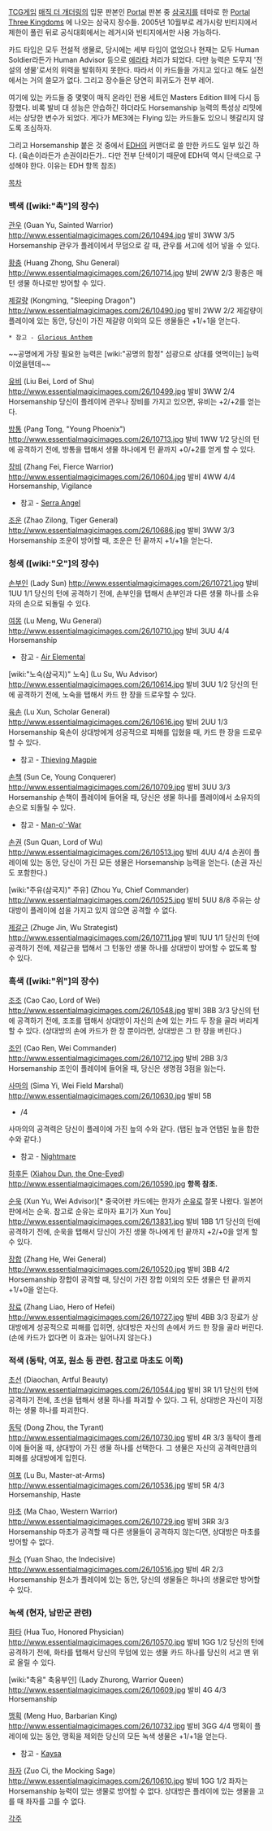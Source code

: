 [[TCG]]게임 [[매직 더 개더링]]의 입문 판본인 [[Portal]] 판본 중 [[삼국지]]를 테마로 한 [[Portal Three Kingdoms]] 에 나오는 삼국지 장수들. 2005년 10월부로 레가시랑 빈티지에서 제한이 풀린 뒤로 공식대회에서는 레거시와 빈티지에서만 사용 가능하다.

카드 타입은 모두 전설적 생물로, 당시에는 세부 타입이 없었으나 현재는 모두 Human Soldier라든가 Human Advisor 등으로 [[에라타]] 처리가 되었다. 다만 능력은 도무지 '전설의 생물'로서의 위력을 발휘하지 못한다. 따라서 이 카드들을 가지고 있다고 해도 실전에서는 거의 쓸모가 없다. 그리고 장수들은 당연히 희귀도가 전부 레어.

여기에 있는 카드들 중 몇몇이 매직 온라인 전용 세트인 Masters Edition III에 다시 등장했다. 비록 발비 대 성능은 안습하긴 하더라도 Horsemanship 능력의 특성상 리밋에서는 상당한 변수가 되었다. 게다가 ME3에는 Flying 있는 카드들도 있으니 헷갈리지 않도록 조심하자.

그리고 Horsemanship 붙은 것 중에서 [[EDH]]의 커맨더로 쓸 만한 카드도 일부 있긴 하다. (육손이라든가 손권이라든가.. 다만 전부 단색이기 때문에 EDH덱 역시 단색으로 구성해야 한다. 이유는 EDH 항목 참조)

[[목차]]

=== 백색 ([wiki:"촉"]의 장수) ===
[[관우]] (Guan Yu, Sainted Warrior)
http://www.essentialmagicimages.com/26/10494.jpg
발비 3WW
3/5
Horsemanship
관우가 플레이에서 무덤으로 갈 때, 관우를 서고에 섞어 넣을 수 있다.

[[황충]] (Huang Zhong, Shu General)
http://www.essentialmagicimages.com/26/10714.jpg
발비 2WW
2/3
황충은 매 턴 생물 하나로만 방어할 수 있다.

[[제갈량]] (Kongming, "Sleeping Dragon")
http://www.essentialmagicimages.com/26/10490.jpg
발비 2WW
2/2
제갈량이 플레이에 있는 동안, 당신이 가진 제갈량 이외의 모든 생물들은 +1/+1을 얻는다.
 * 참고 - [[Glorious Anthem]]
~~공명에게 가장 필요한 능력은 [wiki:"공명의 함정" 섬광으로 상대를 엿먹이는] 능력이었을텐데~~

[[유비]] (Liu Bei, Lord of Shu)
http://www.essentialmagicimages.com/26/10499.jpg
발비 3WW
2/4
Horsemanship
당신이 플레이에 관우나 장비를 가지고 있으면, 유비는 +2/+2를 얻는다.

[[방통]] (Pang Tong, "Young Phoenix")
http://www.essentialmagicimages.com/26/10713.jpg
발비 1WW
1/2
당신의 턴에 공격하기 전에, 방통을 탭해서 생물 하나에게 턴 끝까지 +0/+2를 얻게 할 수 있다.

[[장비]] (Zhang Fei, Fierce Warrior)
http://www.essentialmagicimages.com/26/10604.jpg
발비 4WW
4/4
Horsemanship, Vigilance
*참고 - [[Serra Angel]]

[[조운]] (Zhao Zilong, Tiger General)
http://www.essentialmagicimages.com/26/10686.jpg
발비 3WW
3/3
Horsemanship
조운이 방어할 때, 조운은 턴 끝까지 +1/+1을 얻는다.

=== 청색 ([wiki:"오"]의 장수) ===
[[손부인]] (Lady Sun)
http://www.essentialmagicimages.com/26/10721.jpg
발비 1UU
1/1
당신의 턴에 공격하기 전에, 손부인을 탭해서 손부인과 다른 생물 하나를 소유자의 손으로 되돌릴 수 있다.

[[여몽]] (Lu Meng, Wu General)
http://www.essentialmagicimages.com/26/10710.jpg
발비 3UU
4/4
Horsemanship
*참고 - [[Air Elemental]]

[wiki:"노숙(삼국지)" 노숙] (Lu Su, Wu Advisor)
http://www.essentialmagicimages.com/26/10614.jpg
발비 3UU
1/2
당신의 턴에 공격하기 전에, 노숙을 탭해서 카드 한 장을 드로우할 수 있다.

[[육손]] (Lu Xun, Scholar General)
http://www.essentialmagicimages.com/26/10616.jpg
발비 2UU
1/3
Horsemanship
육손이 상대방에게 성공적으로 피해를 입혔을 때, 카드 한 장을 드로우할 수 있다.
*참고 - [[Thieving Magpie]]

[[손책]] (Sun Ce, Young Conquerer)
http://www.essentialmagicimages.com/26/10709.jpg
발비 3UU
3/3
Horsemanship
손책이 플레이에 들어올 때, 당신은 생물 하나를 플레이에서 소유자의 손으로 되돌릴 수 있다.
*참고 - [[Man-o'-War]]

[[손권]] (Sun Quan, Lord of Wu)
http://www.essentialmagicimages.com/26/10513.jpg
발비 4UU
4/4
손권이 플레이에 있는 동안, 당신이 가진 모든 생물은 Horsemanship 능력을 얻는다. (손권 자신도 포함한다.)

[wiki:"주유(삼국지)" 주유] (Zhou Yu, Chief Commander)
http://www.essentialmagicimages.com/26/10525.jpg
발비 5UU
8/8
주유는 상대방이 플레이에 섬을 가지고 있지 않으면 공격할 수 없다.

[[제갈근]] (Zhuge Jin, Wu Strategist)
http://www.essentialmagicimages.com/26/10711.jpg
발비 1UU
1/1
당신의 턴에 공격하기 전에, 제갈근을 탭해서 그 턴동안 생물 하나를 상대방이 방어할 수 없도록 할 수 있다.

=== 흑색 ([wiki:"위"]의 장수) ===
[[조조]] (Cao Cao, Lord of Wei)
http://www.essentialmagicimages.com/26/10548.jpg
발비 3BB
3/3
당신의 턴에 공격하기 전에, 조조를 탭해서 상대방이 자신의 손에 있는 카드 두 장을 골라 버리게 할 수 있다. (상대방의 손에 카드가 한 장 뿐이라면, 상대방은 그 한 장을 버린다.)

[[조인]] (Cao Ren, Wei Commander)
http://www.essentialmagicimages.com/26/10712.jpg
발비 2BB
3/3
Horsemanship
조인이 플레이에 들어올 때, 당신은 생명점 3점을 잃는다.

[[사마의]] (Sima Yi, Wei Field Marshal)
http://www.essentialmagicimages.com/26/10630.jpg
발비 5B
*/4
사마의의 공격력은 당신이 플레이에 가진 늪의 수와 같다. (탭된 늪과 언탭된 늪을 합한 수와 같다.)
*참고 - [[Nightmare]]

[[하후돈]] ([[Xiahou Dun, the One-Eyed]])
http://www.essentialmagicimages.com/26/10590.jpg
'''항목 참조.'''

[[순욱]] (Xun Yu, Wei Advisor)[* 중국어판 카드에는 한자가 [[순유]]로 잘못 나왔다. 일본어판에서는 순욱. 참고로 순유는 로마자 표기가 Xun You]
http://www.essentialmagicimages.com/26/13831.jpg
발비 1BB
1/1
당신의 턴에 공격하기 전에, 순욱을 탭해서 당신이 가진 생물 하나에게 턴 끝까지 +2/+0을 얻게 할 수 있다.

[[장합]] (Zhang He, Wei General)
http://www.essentialmagicimages.com/26/10520.jpg
발비 3BB
4/2
Horsemanship
장합이 공격할 때, 당신이 가진 장합 이외의 모든 생물은 턴 끝까지 +1/+0을 얻는다.

[[장료]] (Zhang Liao, Hero of Hefei)
http://www.essentialmagicimages.com/26/10727.jpg
발비 4BB
3/3
장료가 상대방에게 성공적으로 피해를 입히면, 상대방은 자신의 손에서 카드 한 장을 골라 버린다. (손에 카드가 없다면 이 효과는 일어나지 않는다.)

=== 적색 (동탁, 여포, 원소 등 관련. 참고로 마초도 이쪽) ===
[[초선]] (Diaochan, Artful Beauty)
http://www.essentialmagicimages.com/26/10544.jpg
발비 3R
1/1
당신의 턴에 공격하기 전에, 초선을 탭해서 생물 하나를 파괴할 수 있다. 그 뒤, 상대방은 자신이 지정하는 생물 하나를 파괴한다.

[[동탁]] (Dong Zhou, the Tyrant)
http://www.essentialmagicimages.com/26/10730.jpg
발비 4R
3/3
동탁이 플레이에 들어올 때, 상대방이 가진 생물 하나를 선택한다. 그 생물은 자신의 공격력만큼의 피해를 상대방에게 입힌다.

[[여포]] (Lu Bu, Master-at-Arms)
http://www.essentialmagicimages.com/26/10536.jpg
발비 5R
4/3
Horsemanship, Haste

[[마초]] (Ma Chao, Western Warrior)
http://www.essentialmagicimages.com/26/10729.jpg
발비 3RR
3/3
Horsemanship
마초가 공격할 때 다른 생물들이 공격하지 않는다면, 상대방은 마초를 방어할 수 없다.

[[원소]] (Yuan Shao, the Indecisive)
http://www.essentialmagicimages.com/26/10516.jpg
발비 4R
2/3
Horsemanship
원소가 플레이에 있는 동안, 당신의 생물들은 하나의 생물로만 방어할 수 있다.

=== 녹색 (현자, 남만군 관련) ===
[[화타]] (Hua Tuo, Honored Physician)
http://www.essentialmagicimages.com/26/10570.jpg
발비 1GG
1/2
당신의 턴에 공격하기 전에, 화타를 탭해서 당신의 무덤에 있는 생물 카드 하나를 당신의 서고 맨 위로 올릴 수 있다.

[wiki:"축융" 축융부인] (Lady Zhurong, Warrior Queen)
http://www.essentialmagicimages.com/26/10609.jpg
발비 4G
4/3
Horsemanship

[[맹획]] (Meng Huo, Barbarian King)
http://www.essentialmagicimages.com/26/10732.jpg
발비 3GG
4/4
맹획이 플레이에 있는 동안, 맹획을 제외한 당신의 모든 녹색 생물은 +1/+1을 얻는다.
*참고 - [[Kaysa]]

[[좌자]] (Zuo Ci, the Mocking Sage)
http://www.essentialmagicimages.com/26/10610.jpg
발비 1GG
1/2
좌자는 Horsemanship 능력이 있는 생물로 방어할 수 없다.
상대방은 플레이에 있는 생물을 고를 때 좌자를 고를 수 없다.

[[각주]]

